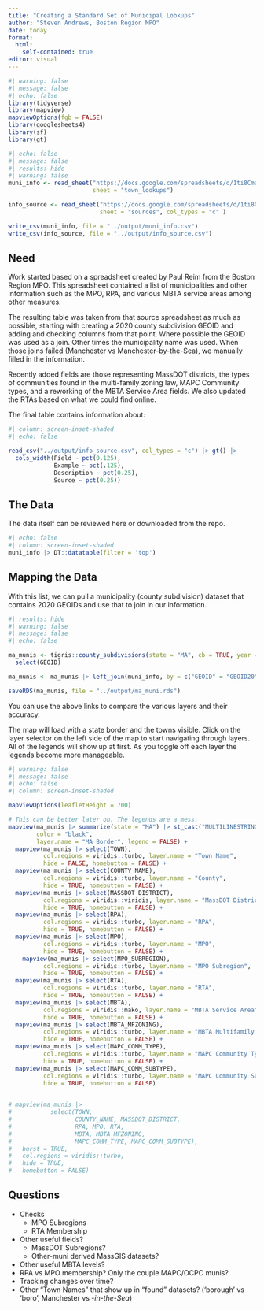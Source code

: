 ```yaml
---
title: "Creating a Standard Set of Municipal Lookups"
author: "Steven Andrews, Boston Region MPO"
date: today
format: 
  html:
    self-contained: true
editor: visual
---
```


```r
#| warning: false
#| message: false
#| echo: false
library(tidyverse)
library(mapview)
mapviewOptions(fgb = FALSE)
library(googlesheets4)
library(sf)
library(gt)
```

```r
#| echo: false
#| message: false
#| results: hide
#| warning: false
muni_info <- read_sheet("https://docs.google.com/spreadsheets/d/1ti8Cmagl8GZ_7BV40aj4U5xjV-cTjEKB8LAegFt7XCQ", 
                        sheet = "town_lookups")

info_source <- read_sheet("https://docs.google.com/spreadsheets/d/1ti8Cmagl8GZ_7BV40aj4U5xjV-cTjEKB8LAegFt7XCQ", 
                          sheet = "sources", col_types = "c" )

write_csv(muni_info, file = "../output/muni_info.csv")
write_csv(info_source, file = "../output/info_source.csv")
```

## Need

Work started based on a spreadsheet created by Paul Reim from the Boston Region MPO. This spreadsheet contained a list of municipalities and other information such as the MPO, RPA, and various MBTA service areas among other measures.

The resulting table was taken from that source spreadsheet as much as possible, starting with creating a 2020 county subdivision GEOID and adding and checking columns from that point. Where possible the GEOID was used as a join. Other times the municipality name was used. When those joins failed (Manchester vs Manchester-by-the-Sea), we manually filled in the information.

Recently added fields are those representing MassDOT districts, the types of communities found in the multi-family zoning law, MAPC Community types, and a reworking of the MBTA Service Area fields. We also updated the RTAs based on what we could find online.

The final table contains information about:

```r
#| column: screen-inset-shaded
#| echo: false

read_csv("../output/info_source.csv", col_types = "c") |> gt() |> 
  cols_width(Field ~ pct(0.125),
             Example ~ pct(.125),
             Description ~ pct(0.25),
             Source ~ pct(0.25))
```

## The Data

The data itself can be reviewed here or downloaded from the repo.

```r
#| echo: false 
#| column: screen-inset-shaded
muni_info |> DT::datatable(filter = 'top')
```

## Mapping the Data

With this list, we can pull a municipality (county subdivision) dataset that contains 2020 GEOIDs and use that to join in our information.

```r
#| results: hide
#| warning: false
#| message: false
#| echo: false

ma_munis <- tigris::county_subdivisions(state = "MA", cb = TRUE, year = 2020) |> 
  select(GEOID)

ma_munis <- ma_munis |> left_join(muni_info, by = c("GEOID" = "GEOID20"))

saveRDS(ma_munis, file = "../output/ma_muni.rds")
```

You can use the above links to compare the various layers and their accuracy.

::: callout-tip
The map will load with a state border and the towns visible. Click on the layer selector on the left side of the map to start navigating through layers. All of the legends will show up at first. As you toggle off each layer the legends become more manageable.
:::

```r
#| warning: false
#| message: false
#| echo: false
#| column: screen-inset-shaded

mapviewOptions(leafletHeight = 700)

# This can be better later on. The legends are a mess.
mapview(ma_munis |> summarize(state = "MA") |> st_cast("MULTILINESTRING"), 
        color = "black",
        layer.name = "MA Border", legend = FALSE) +
  mapview(ma_munis |> select(TOWN), 
          col.regions = viridis::turbo, layer.name = "Town Name",
          hide = FALSE, homebutton = FALSE) +
  mapview(ma_munis |> select(COUNTY_NAME), 
          col.regions = viridis::turbo, layer.name = "County",
          hide = TRUE, homebutton = FALSE) +
  mapview(ma_munis |> select(MASSDOT_DISTRICT), 
          col.regions = viridis::viridis, layer.name = "MassDOT District",
          hide = TRUE, homebutton = FALSE) +
  mapview(ma_munis |> select(RPA), 
          col.regions = viridis::turbo, layer.name = "RPA",
          hide = TRUE, homebutton = FALSE) +
  mapview(ma_munis |> select(MPO), 
          col.regions = viridis::turbo, layer.name = "MPO",
          hide = TRUE, homebutton = FALSE) +
    mapview(ma_munis |> select(MPO_SUBREGION), 
          col.regions = viridis::turbo, layer.name = "MPO Subregion",
          hide = TRUE, homebutton = FALSE) +
  mapview(ma_munis |> select(RTA), 
          col.regions = viridis::turbo, layer.name = "RTA",
          hide = TRUE, homebutton = FALSE) +
  mapview(ma_munis |> select(MBTA), 
          col.regions = viridis::mako, layer.name = "MBTA Service Area",
          hide = TRUE, homebutton = FALSE) +
  mapview(ma_munis |> select(MBTA_MFZONING), 
          col.regions = viridis::turbo, layer.name = "MBTA Multifamily Zoning",
          hide = TRUE, homebutton = FALSE) +
  mapview(ma_munis |> select(MAPC_COMM_TYPE), 
          col.regions = viridis::turbo, layer.name = "MAPC Community Type",
          hide = TRUE, homebutton = FALSE) +
  mapview(ma_munis |> select(MAPC_COMM_SUBTYPE), 
          col.regions = viridis::turbo, layer.name = "MAPC Community Subtype",
          hide = TRUE, homebutton = FALSE)

  
# mapview(ma_munis |> 
#           select(TOWN,
#                  COUNTY_NAME, MASSDOT_DISTRICT,
#                  RPA, MPO, RTA,
#                  MBTA, MBTA_MFZONING,
#                  MAPC_COMM_TYPE, MAPC_COMM_SUBTYPE),
#   burst = TRUE,
#   col.regions = viridis::turbo, 
#   hide = TRUE, 
#   homebutton = FALSE)
```

## Questions

-   Checks
    -   MPO Subregions
    -   RTA Membership
-   Other useful fields?
    -   MassDOT Subregions?
    -   Other-muni derived MassGIS datasets?
-   Other useful MBTA levels?
-   RPA vs MPO membership? Only the couple MAPC/OCPC munis?
-   Tracking changes over time?
-   Other "Town Names" that show up in "found" datasets? ('borough' vs 'boro', Manchester vs *-in-the-Sea*)

